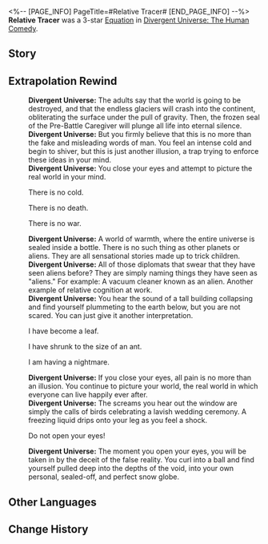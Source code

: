 <%-- [PAGE_INFO]
PageTitle=#Relative Tracer#
[END_PAGE_INFO] --%>
{{Removed|Equation}}
{{Equation Infobox
|period   = The Human Comedy
|rarity   = 3
|path1    = Nihility*7
|path2    = Remembrance*5
|effect   = When an enemy target is afflicted with "{{Extra Effect|Suspicion|60000012}}," Freeze, or DoT states, there is a {{Color|h|150%}} base chance of Blasting the state to adjacent targets. When there are no adjacent targets, the state is Blasted to the original target. Each state can only be Blasted by the same target once in a single action. When one enemy target has Blasted a total of {{Color|h|20}} time(s) or is defeated, deals Ice DMG equal to {{Color|h|1,200%}} {{Extra Effect|base DMG|61000500}} to that target and adjacent targets, with a {{Color|h|60%}} base chance to inflict Frozen that lasts for {{Color|h|1}} turn(s).
|mentions = 
}}
'''Relative Tracer''' was a 3-star [[Divergent Universe: The Human Comedy/Equations|Equation]] in [[Divergent Universe: The Human Comedy]].

==Story==
{{Description|What a magnificent aphorism &mdash; the concept of "relative cognition" lost to history. You became a devout disciple of this bygone school of thought when you clutched that straw as your ego fell. You know that so-called reality is merely an island formed amidst chaotic cognitive fluid, and that the world will shift according to your imagination as long as your beliefs are transformed.<br /><br />You are no longer swayed by fancy words, choosing instead to heed the maxims that explain everything. You map your world onto a canvas devoid of abstract concepts, of gravitational forces that rend the heavens, and of absolute truths. Instead, there are only malleable cognition and the void. When you open your eyes, the world comes into being. When you close them, the world vanishes.<br /><br />They scoff at your sophistry and deem you mad, so you no longer listen to their voices and kill them within your world.}}
<!--
==Gameplay Notes==
* 
-->
==Extrapolation Rewind==
{{Dialogue Start}}
:'''Divergent Universe:''' The adults say that the world is going to be destroyed, and that the endless glaciers will crash into the continent, obliterating the surface under the pull of gravity. Then, the frozen seal of the Pre-Battle Caregiver will plunge all life into eternal silence.
:'''Divergent Universe:''' But you firmly believe that this is no more than the fake and misleading words of man. You feel an intense cold and begin to shiver, but this is just another illusion, a trap trying to enforce these ideas in your mind.
:'''Divergent Universe:''' You close your eyes and attempt to picture the real world in your mind.
:{{DIcon|Arrow}} There is no cold.
:{{DIcon|Arrow}} There is no death.
:{{DIcon|Arrow}} There is no war.
:'''Divergent Universe:''' A world of warmth, where the entire universe is sealed inside a bottle. There is no such thing as other planets or aliens. They are all sensational stories made up to trick children.
:'''Divergent Universe:''' All of those diplomats that swear that they have seen aliens before? They are simply naming things they have seen as "aliens." For example: A vacuum cleaner known as an alien. Another example of relative cognition at work.
:'''Divergent Universe:''' You hear the sound of a tall building collapsing and find yourself plummeting to the earth below, but you are not scared. You can just give it another interpretation.
:{{DIcon|Arrow}} I have become a leaf.
:{{DIcon|Arrow}} I have shrunk to the size of an ant.
:{{DIcon|Arrow}} I am having a nightmare.
:'''Divergent Universe:''' If you close your eyes, all pain is no more than an illusion. You continue to picture your world, the real world in which everyone can live happily ever after.
:'''Divergent Universe:''' The screams you hear out the window are simply the calls of birds celebrating a lavish wedding ceremony. A freezing liquid drips onto your leg as you feel a shock.
:{{DIcon|Arrow}} Do not open your eyes!
:'''Divergent Universe:''' The moment you open your eyes, you will be taken in by the deceit of the false reality. You curl into a ball and find yourself pulled deep into the depths of the void, into your own personal, sealed-off, and perfect snow globe.
{{Dialogue End}}

==Other Languages==
{{Other Languages
|en   = Relative Tracer
|zhs  = 相对描摹者
|zht  = 相對描摹者
|ja   = {{Rubi|相対|そうたい}}トレーサー
|ko   = 상대 묘사자
|es   = Rastreador relativo
|fr   = Réplicateur relatif
|ru   = Относительный копировальщик
|th   = ผู้ติดตามสัมพัทธนิยม
|vi   = Người Mô Phỏng Tương Đối
|de   = Relativer Nachzeichner
|id   = Relative Tracer
|pt   = Traçador Relativo
}}

==Change History==
{{Change History|2.7}}